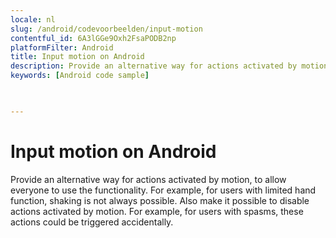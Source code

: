 ```yaml
---
locale: nl
slug: /android/codevoorbeelden/input-motion
contentful_id: 6A3lGGe9Oxh2FsaPODB2np
platformFilter: Android
title: Input motion on Android
description: Provide an alternative way for actions activated by motion, to allow everyone to use the functionality.
keywords: [Android code sample]


	
---
```


# Input motion on Android

Provide an alternative way for actions activated by motion, to allow everyone to use the functionality. For example, for users with limited hand function, shaking is not always possible. Also make it possible to disable actions activated by motion. For example, for users with spasms, these actions could be triggered accidentally.

<CodeSample id="input-motion" locale="nl" platform="android"/>